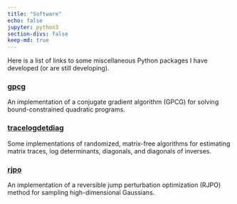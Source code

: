 ```yaml
---
title: "Software"
echo: false
jupyter: python3
section-divs: false
keep-md: true
---
```



Here is a list of links to some miscellaneous Python packages I have developed (or are still developing).


### [gpcg](https://pypi.org/project/gpcg/)

An implementation of a conjugate gradient algorithm (GPCG) for solving bound-constrained quadratic programs.


### [tracelogdetdiag](https://pypi.org/project/tracelogdetdiag/)
Some implementations of randomized, matrix-free algorithms for estimating matrix traces, log determinants, diagonals, and diagonals of inverses.


### [rjpo](https://pypi.org/project/rjpo/)
An implementation of a reversible jump perturbation optimization (RJPO) method for sampling high-dimensional Gaussians.





